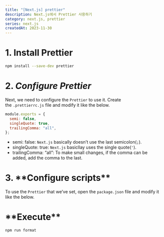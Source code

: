 ```yaml
---
title: "[Next.js] prettier"
description: Next.js에서 Prettier 사용하기
category: next.js, prettier
series: next.js
createdAt: 2023-11-30
---
```


# 1. Install Prettier

```bash showLineNumbers
npm install --save-dev prettier
```

# 2. **_Configure Prettier_**

Next, we need to configure the `Prettier` to use it. Create the `.prettierrc.js` file and modify it like the below.

```jsx
module.exports = {
  semi: false,
  singleQuote: true,
  trailingComma: "all",
};
```

- semi: false: `Next.js` basically doesn’t use the last semicolon(`;`).
- singleQuote: true: `Next.js` basicllay uses the single quote(`'`).
- trailingComma: “all”: To make small changes, if the comma can be added, add the comma to the last.

# 3. \***\*Configure scripts\*\***

To use the `Prettier` that we’ve set, open the `package.json` file and modify it like the below.

# \***\*Execute\*\***

```jsx
npm run format
```